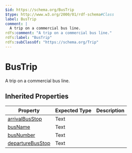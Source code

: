 ```yaml
---
$id: https://schema.org/BusTrip
$type: http://www.w3.org/2000/01/rdf-schema#Class
label: BusTrip
comment: |
  A trip on a commercial bus line.
rdfs:comment: "A trip on a commercial bus line."
rdfs:label: "BusTrip"
rdfs:subClassOf: "https://schema.org/Trip"
---
```


# BusTrip

A trip on a commercial bus line.

## Inherited Properties

| Property | Expected Type | Description |
| --- | --- | --- |
| [arrivalBusStop](https://schema.org/arrivalBusStop) | Text |  |
| [busName](https://schema.org/busName) | Text |  |
| [busNumber](https://schema.org/busNumber) | Text |  |
| [departureBusStop](https://schema.org/departureBusStop) | Text |  |
